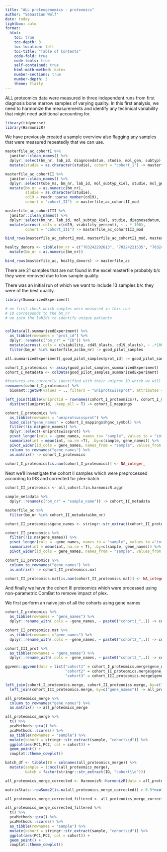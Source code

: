 ---
title: "ALL proteogenomics - proteomics"
author: "Sebastian Wolf"
date: today
lightbox: auto
format:
  html:
    toc: true
    toc-depth: 3
    toc-location: left
    toc-title: "Table of Contents"
    code-fold: true
    code-tools: true
    self-contained: true
    html-math-method: katex
    number-sections: true
    number-depth: 3
    theme: flatly
---

ALL proteomics data were measured in three independent runs from first diagnosis bone marrow samples of varying quality. In this first analysis, we need to harmonize the measurements and identify any technical variability that might need additional accounting for.

```{r}
library(tidyverse)
library(HarmonizR)
```

We have previously created a sample overview also flagging any samples that were measured repeatedly that we can use.

```{r}
masterfile_ac_cohortI %>% 
  janitor::clean_names() %>% 
  dplyr::select(bm_nr, lab_id, diagnosedatum, studie, mol_gen, subtyp) %>% 
  mutate(studie = as.character(studie), cohort = "cohort_I") -> masterfile_ac_cohortI_mod

masterfile_ac_cohortII %>% 
  janitor::clean_names() %>% 
  dplyr::select(tube_ms, bm_nr, lab_id, mol_subtyp_kiel, studie, mol_gen, viability_percent, cd19) %>% 
  mutate(bm_nr = as.numeric(bm_nr),
         studie = as.character(studie),
         cd19 = readr::parse_number(cd19), 
         cohort = "cohort_II") -> masterfile_ac_cohortII_mod

masterfile_ac_cohortIII %>% 
  janitor::clean_names() %>% 
  dplyr::select(bm_nr, lab_id, mol_subtyp_kiel, studie, diagnosedatum, subtyp, mol_gen, viability_percent, cd19) %>% 
  mutate(across(.cols = c(cd19, viability_percent), ~ . * 100),
         cohort = "cohort_III") -> masterfile_ac_cohortIII_mod

bind_rows(masterfile_ac_cohortI_mod, masterfile_ac_cohortII_mod, masterfile_ac_cohortIII_mod) -> masterfile_ac

healty_donors <- tibble(bm_nr = c("703242202613", "70324221535", "70324302707", "70324161060", "70324221617", "70324302750", "70324302766", "703324202617"), cohort = "healty_donor") %>% 
  mutate(bm_nr = as.numeric(bm_nr))

bind_rows(masterfile_ac, healty_donors) -> masterfile_ac
```

There are 21 samples that are not found in the excel masterfile probably b/c they were removed due to low sample quality.

There was an initial run of which we want to include 13 samples b/c they were of the best quality.

```{r}
library(SummarizedExperiment)

# we first check which samples were measured in this run
# ID corresponds to the bm_nr
# we join the labIds to identify unique patients


colData(all.summarizedExperiment) %>% 
  as_tibble(rownames = "prot_id") %>% 
  dplyr::rename(c("bm_nr" = "ID")) %>% 
  mutate(across(.cols = c(viability, cd45_blasts, cd19_blasts), ~ .*100)) %>% 
  filter(bm_nr %in% masterfile_ac$bm_nr) -> good_pilot_samples

all.summarizedExperiment[,good_pilot_samples$prot_id] -> good_pilot_samples_summarizedExperiment

cohort_I_proteomics <- assay(good_pilot_samples_summarizedExperiment)
cohort_I_metadata <- colData(good_pilot_samples_summarizedExperiment)

#features are currently identified with their uniprot ID which we will map to HGNC symbols
rownames(cohort_I_proteomics) %>% 
  biomaRt::getBM(values = ., filters = "uniprotswissprot", attributes = c("uniprotswissprot", "hgnc_symbol"), mart = biomaRt::useEnsembl(biomart = "genes", dataset = "hsapiens_gene_ensembl", mirror = "www"), ) -> cohort_I_mappings

left_join(tibble(uniprotid = rownames(cohort_I_proteomics)), cohort_I_mappings, by= c("uniprotid" = "uniprotswissprot")) %>% 
  distinct(uniprotid, .keep_all = T) -> cohort_I_mappings

cohort_I_proteomics %>% 
  as_tibble(rownames = "uniprotswissprot") %>% 
  bind_cols("gene_names" = cohort_I_mappings$hgnc_symbol) %>% 
  filter(!is.na(gene_names)) %>% 
  dplyr::select(-uniprotswissprot) %>% 
  pivot_longer(cols = -gene_names, names_to= "sample", values_to = "int") %>% 
  summarize(int = mean(int, na.rm =T), .by=c(sample, gene_names)) %>% 
  pivot_wider(id_cols = gene_names, names_from = "sample", values_from = "int") %>% 
  column_to_rownames("gene_names") %>% 
  as.matrix() -> cohort_I_proteomics
  
cohort_I_proteomics[is.nan(cohort_I_proteomics)] <- NA_integer_
```

Next we'll investigate the cohort II samples which were preprocessed according to IRS and corrected for plex-batch

```{r}
cohort_II_proteomics <- all_cohort.fin.harmonizR.aggr

sample_metadata %>% 
  dplyr::rename(c("bm_nr" = "sample_name")) -> cohort_II_metadata

masterfile_ac %>% 
  filter(bm_nr %in% cohort_II_metadata$bm_nr)

cohort_II_proteomics$gene_names <- stringr::str_extract(cohort_II_proteomics$gene_names, ".*?(?=(;|$))")

cohort_II_proteomics %>% 
  filter(!is.na(gene_names)) %>% 
  pivot_longer(cols = -gene_names, names_to = "sample", values_to ="int") %>% 
  summarize(int = mean(int, na.rm = T), .by=c(sample, gene_names)) %>% 
  pivot_wider(id_cols = gene_names, names_from = "sample", values_from = "int") -> cohort_II_proteomics

cohort_II_proteomics %>% 
  column_to_rownames("gene_names") %>% 
  as.matrix() -> cohort_II_proteomics.mat

cohort_II_proteomics.mat[is.nan(cohort_II_proteomics.mat)] <- NA_integer_
```

And finally we have the cohort III proteomics which were processed using non-parametric ComBat to remove impact of plex.

We first perform an naive join of all the cohorts using gene names

```{r}
cohort_I_proteomics %>% 
  as_tibble(rownames = "gene_names") %>% 
  dplyr::rename_with(.cols = -gene_names, ~ paste0("cohort1_",.)) -> cohort_I_proteomics.merge

cohort_II_proteomics.mat %>% 
  as_tibble(rownames ="gene_names") %>% 
  dplyr::rename_with(.cols = -gene_names, ~ paste0("cohort2_",.)) -> cohort_II_proteomics.merge

cohort_III_prot %>% 
  as_tibble(rownames = "gene_names") %>% 
  dplyr::rename_with(.cols = -gene_names, ~ paste0("cohort3_",.)) -> cohort_III_proteomics.merge
```

```{r}
ggvenn::ggvenn(data = list("cohort1" = cohort_I_proteomics.merge$gene_names, 
                           "cohort2" = cohort_II_proteomics.merge$gene_names, 
                           "cohort3" = cohort_III_proteomics.merge$gene_names))
```
```{r}
left_join(cohort_I_proteomics.merge, cohort_II_proteomics.merge, by=c("gene_names")) %>% 
  left_join(cohort_III_proteomics.merge, by=c("gene_names")) -> all_proteomics_merge
```

```{r}
all_proteomics_merge %>% 
  column_to_rownames("gene_names") %>% 
  as.matrix() -> all_proteomics_merge
```

```{r}
all_proteomics_merge %>% 
  t() %>% 
  pcaMethods::pca() %>% 
  pcaMethods::scores() %>% 
  as_tibble(rownames = "sample") %>% 
  mutate(cohort = stringr::str_extract(sample, "cohort\\d")) %>% 
  ggplot(aes(PC1,PC2, col = cohort)) +
  geom_point() +
  cowplot::theme_cowplot()
```

```{r}
batch_df <- tibble(ID = colnames(all_proteomics_merge)) %>% 
  mutate(sample = 1:ncol(all_proteomics_merge), 
         batch = factor(stringr::str_extract(ID, "cohort\\d")))

all_proteomics_merge_corrected <- HarmonizR::harmonizR(data = all_proteomics_merge, description_as_input = batch_df, ComBat_mode = 3)
```

```{r}

matrixStats::rowSums2(is.na(all_proteomics_merge_corrected)) > 0.5*ncol(all_proteomics_merge_corrected) -> missing_vec

all_proteomics_merge_corrected_filtered <- all_proteomics_merge_corrected[!missing_vec, ]

all_proteomics_merge_corrected_filtered %>% 
  t() %>% 
  pcaMethods::pca() %>% 
  pcaMethods::scores() %>% 
  as_tibble(rownames = "sample") %>% 
  mutate(cohort = stringr::str_extract(sample, "cohort\\d")) %>% 
  ggplot(aes(PC1,PC2, col = cohort)) +
  geom_point() +
  cowplot::theme_cowplot()
```

